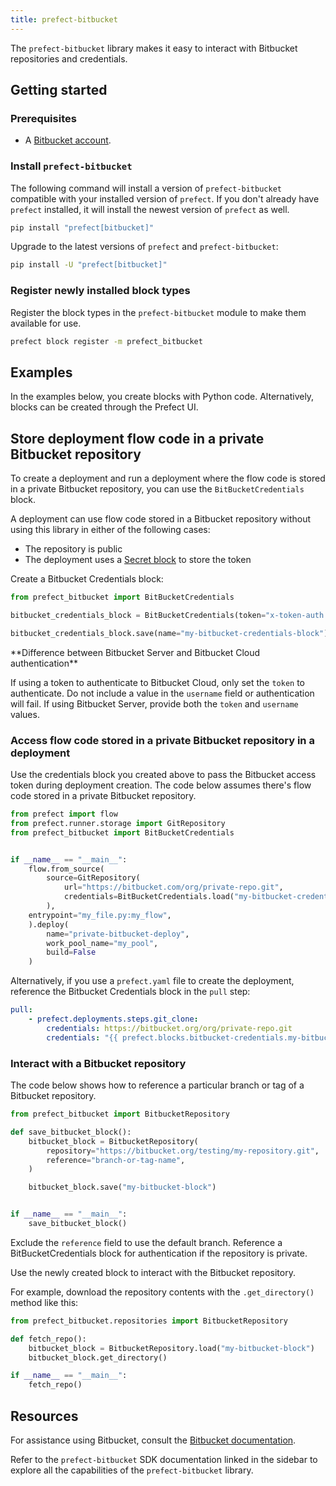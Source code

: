```yaml
---
title: prefect-bitbucket
---
```


The `prefect-bitbucket` library makes it easy to interact with Bitbucket repositories and credentials.

## Getting started

### Prerequisites

- A [Bitbucket account](https://bitbucket.org/product).

### Install `prefect-bitbucket`

The following command will install a version of `prefect-bitbucket` compatible with your installed version of `prefect`.
If you don't already have `prefect` installed, it will install the newest version of `prefect` as well.

```bash
pip install "prefect[bitbucket]"
```

Upgrade to the latest versions of `prefect` and `prefect-bitbucket`:

```bash
pip install -U "prefect[bitbucket]"
```

### Register newly installed block types

Register the block types in the `prefect-bitbucket` module to make them available for use.

```bash
prefect block register -m prefect_bitbucket
```

## Examples

In the examples below, you create blocks with Python code.
Alternatively, blocks can be created through the Prefect UI.

## Store deployment flow code in a private Bitbucket repository

To create a deployment and run a deployment where the flow code is stored in a private Bitbucket repository, you can use the `BitBucketCredentials` block.

A deployment can use flow code stored in a Bitbucket repository without using this library in either of the following cases:

- The repository is public
- The deployment uses a [Secret block](/3.0/resources/secrets) to store the token

Create a Bitbucket Credentials block:

```python
from prefect_bitbucket import BitBucketCredentials

bitbucket_credentials_block = BitBucketCredentials(token="x-token-auth:my-token")

bitbucket_credentials_block.save(name="my-bitbucket-credentials-block")
```

<Info>
**Difference between Bitbucket Server and Bitbucket Cloud authentication**

If using a token to authenticate to Bitbucket Cloud, only set the `token` to authenticate. Do not include a value in the `username` field or authentication will fail. If using Bitbucket Server, provide both the `token` and `username` values.
</Info>

### Access flow code stored in a private Bitbucket repository in a deployment

Use the credentials block you created above to pass the Bitbucket access token during deployment creation. The code below assumes there's flow code stored in a private Bitbucket repository.

```python
from prefect import flow
from prefect.runner.storage import GitRepository
from prefect_bitbucket import BitBucketCredentials


if __name__ == "__main__":
    flow.from_source(
        source=GitRepository(
            url="https://bitbucket.com/org/private-repo.git",
            credentials=BitBucketCredentials.load("my-bitbucket-credentials-block")
        ),
    entrypoint="my_file.py:my_flow",
    ).deploy(
        name="private-bitbucket-deploy",
        work_pool_name="my_pool",
        build=False
    )
```

Alternatively, if you use a `prefect.yaml` file to create the deployment, reference the Bitbucket Credentials block in the `pull` step:

```yaml
pull:
    - prefect.deployments.steps.git_clone:
        credentials: https://bitbucket.org/org/private-repo.git
        credentials: "{{ prefect.blocks.bitbucket-credentials.my-bitbucket-credentials-block }}"
```

### Interact with a Bitbucket repository

The code below shows how to reference a particular branch or tag of a Bitbucket repository.

```python
from prefect_bitbucket import BitbucketRepository

def save_bitbucket_block():
    bitbucket_block = BitbucketRepository(
        repository="https://bitbucket.org/testing/my-repository.git",
        reference="branch-or-tag-name",
    )

    bitbucket_block.save("my-bitbucket-block")


if __name__ == "__main__":
    save_bitbucket_block()
```

Exclude the `reference` field to use the default branch.
Reference a BitBucketCredentials block for authentication if the repository is private.

Use the newly created block to interact with the Bitbucket repository.

For example, download the repository contents with the `.get_directory()` method like this:

```python
from prefect_bitbucket.repositories import BitbucketRepository

def fetch_repo():
    bitbucket_block = BitbucketRepository.load("my-bitbucket-block")
    bitbucket_block.get_directory()

if __name__ == "__main__":
    fetch_repo()
```

## Resources

For assistance using Bitbucket, consult the [Bitbucket documentation](https://bitbucket.org/product/guides).

Refer to the `prefect-bitbucket` SDK documentation linked in the sidebar to explore all the capabilities of the `prefect-bitbucket` library.
